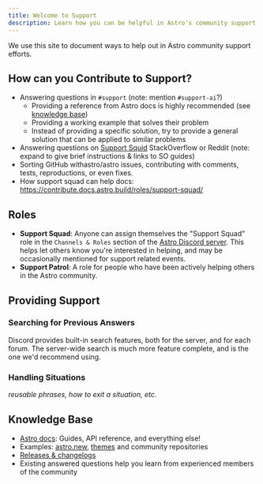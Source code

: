 ```yaml
---
title: Welcome to Support
description: Learn how you can be helpful in Astro's community support efforts.
---
```


We use this site to document ways to help out in Astro community support efforts.

## How can you Contribute to Support?

- Answering questions in `#support` (note: mention `#support-ai`?)
  - Providing a reference from Astro docs is highly recommended (see [knowledge base](#knowledge-base))
  - Providing a working example that solves their problem
  - Instead of providing a specific solution, try to provide a general solution that can be applied to similar problems
- Answering questions on [Support Squid](https://get.supportsquid.ink) StackOverflow or Reddit (note: expand to give brief instructions & links to SO guides)
- Sorting GitHub withastro/astro issues, contributing with comments, tests, reproductions, or even fixes.
- How support squad can help docs: https://contribute.docs.astro.build/roles/support-squad/

## Roles

- **Support Squad**: Anyone can assign themselves the "Support Squad" role in the `Channels & Roles` section of the [Astro Discord server](https://astro.build/chat). This helps let others know you're interested in helping, and may be occasionally mentioned for support related events.
- **Support Patrol**: A role for people who have been actively helping others in the Astro community.

## Providing Support

### Searching for Previous Answers

Discord provides built-in search features, both for the server, and for each forum. The server-wide search is much more feature complete, and is the one we'd recommend using.

### Handling Situations

*reusable phrases, how to exit a situation, etc.*

## Knowledge Base

- [Astro docs](https://docs.astro.build): Guides, API reference, and everything else!
- Examples: [astro.new](https://astro.new/), [themes](https://astro.build/themes/) and community repositories
- [Releases & changelogs](https://github.com/withastro/astro/releases)
- Existing answered questions help you learn from experienced members of the community
